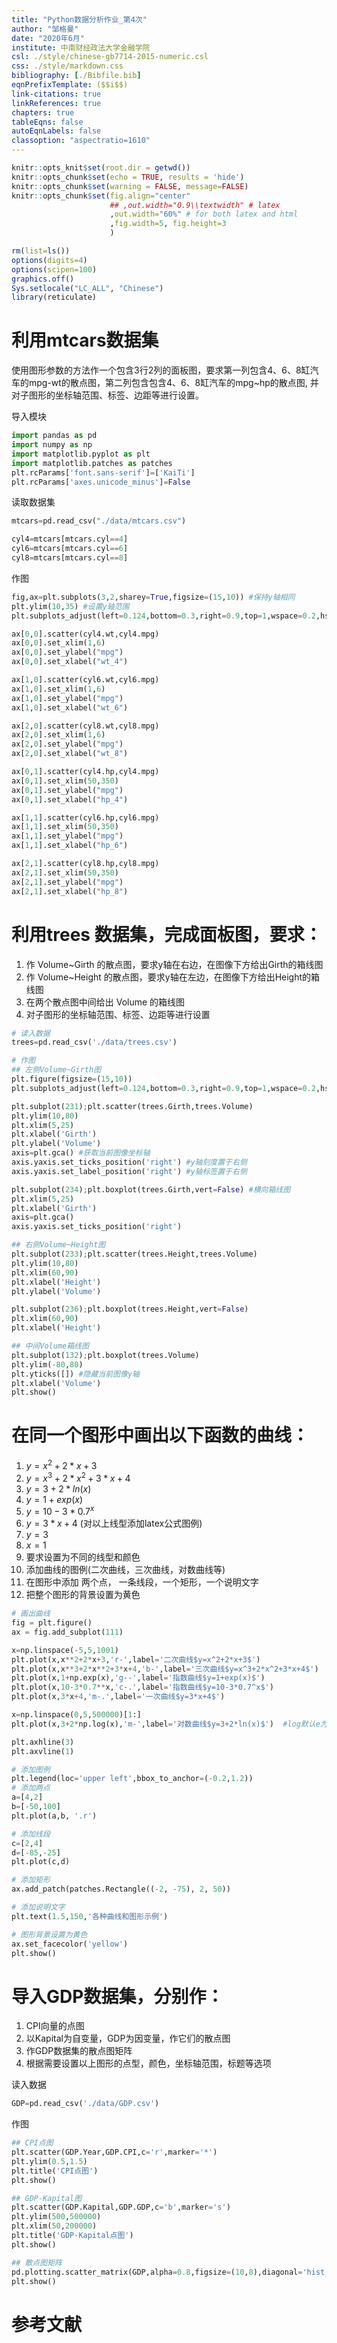 ```yaml
---
title: "Python数据分析作业_第4次"
author: "邹格曼"
date: "2020年6月"
institute: 中南财经政法大学金融学院
csl: ./style/chinese-gb7714-2015-numeric.csl
css: ./style/markdown.css
bibliography: [./Bibfile.bib]
eqnPrefixTemplate: ($$i$$)
link-citations: true
linkReferences: true
chapters: true
tableEqns: false
autoEqnLabels: false
classoption: "aspectratio=1610"
---
```


```r
knitr::opts_knit$set(root.dir = getwd())
knitr::opts_chunk$set(echo = TRUE, results = 'hide')
knitr::opts_chunk$set(warning = FALSE, message=FALSE)
knitr::opts_chunk$set(fig.align="center"
                      ## ,out.width="0.9\\textwidth" # latex
                      ,out.width="60%" # for both latex and html
                      ,fig.width=5, fig.height=3
                      )
```

```r
rm(list=ls())
options(digits=4)
options(scipen=100)
graphics.off()
Sys.setlocale("LC_ALL", "Chinese")
library(reticulate)
```

# 利用mtcars数据集
使用图形参数的方法作一个包含3行2列的面板图，要求第一列包含4、6、8缸汽车的mpg-wt的散点图，第二列包含包含4、6、8缸汽车的mpg~hp的散点图, 并对子图形的坐标轴范围、标签、边距等进行设置。

导入模块
```python
import pandas as pd
import numpy as np
import matplotlib.pyplot as plt
import matplotlib.patches as patches
plt.rcParams['font.sans-serif']=['KaiTi']
plt.rcParams['axes.unicode_minus']=False
```

读取数据集
```python
mtcars=pd.read_csv("./data/mtcars.csv")

cyl4=mtcars[mtcars.cyl==4]
cyl6=mtcars[mtcars.cyl==6]
cyl8=mtcars[mtcars.cyl==8]
```

作图
```python
fig,ax=plt.subplots(3,2,sharey=True,figsize=(15,10)) #保持y轴相同
plt.ylim(10,35) #设置y轴范围
plt.subplots_adjust(left=0.124,bottom=0.3,right=0.9,top=1,wspace=0.2,hspace=0.3) # 调整子图边距、间距

ax[0,0].scatter(cyl4.wt,cyl4.mpg)
ax[0,0].set_xlim(1,6)
ax[0,0].set_ylabel("mpg")
ax[0,0].set_xlabel("wt_4")

ax[1,0].scatter(cyl6.wt,cyl6.mpg)
ax[1,0].set_xlim(1,6)
ax[1,0].set_ylabel("mpg")
ax[1,0].set_xlabel("wt_6")

ax[2,0].scatter(cyl8.wt,cyl8.mpg)
ax[2,0].set_xlim(1,6)
ax[2,0].set_ylabel("mpg")
ax[2,0].set_xlabel("wt_8")

ax[0,1].scatter(cyl4.hp,cyl4.mpg)
ax[0,1].set_xlim(50,350)
ax[0,1].set_ylabel("mpg")
ax[0,1].set_xlabel("hp_4")

ax[1,1].scatter(cyl6.hp,cyl6.mpg)
ax[1,1].set_xlim(50,350)
ax[1,1].set_ylabel("mpg")
ax[1,1].set_xlabel("hp_6")

ax[2,1].scatter(cyl8.hp,cyl8.mpg)
ax[2,1].set_xlim(50,350)
ax[2,1].set_ylabel("mpg")
ax[2,1].set_xlabel("hp_8")
```

# 利用trees 数据集，完成面板图，要求：
1. 作 Volume~Girth 的散点图，要求y轴在右边，在图像下方给出Girth的箱线图
2. 作 Volume~Height 的散点图，要求y轴在左边，在图像下方给出Height的箱线图
3. 在两个散点图中间给出 Volume 的箱线图
4. 对子图形的坐标轴范围、标签、边距等进行设置

```python
# 读入数据
trees=pd.read_csv('./data/trees.csv')

# 作图
## 左侧Volume~Girth图
plt.figure(figsize=(15,10))
plt.subplots_adjust(left=0.124,bottom=0.3,right=0.9,top=1,wspace=0.2,hspace=0.3)

plt.subplot(231);plt.scatter(trees.Girth,trees.Volume)
plt.ylim(10,80)
plt.xlim(5,25)
plt.xlabel('Girth')
plt.ylabel('Volume')
axis=plt.gca() #获取当前图像坐标轴
axis.yaxis.set_ticks_position('right') #y轴刻度置于右侧
axis.yaxis.set_label_position('right') #y轴标签置于右侧

plt.subplot(234);plt.boxplot(trees.Girth,vert=False) #横向箱线图
plt.xlim(5,25)
plt.xlabel('Girth')
axis=plt.gca()
axis.yaxis.set_ticks_position('right')

## 右侧Volume~Height图
plt.subplot(233);plt.scatter(trees.Height,trees.Volume)
plt.ylim(10,80)
plt.xlim(60,90)
plt.xlabel('Height')
plt.ylabel('Volume')

plt.subplot(236);plt.boxplot(trees.Height,vert=False)
plt.xlim(60,90)
plt.xlabel('Height')

## 中间Volume箱线图
plt.subplot(132);plt.boxplot(trees.Volume)
plt.ylim(-80,80)
plt.yticks([]) #隐藏当前图像y轴
plt.xlabel('Volume')
plt.show()
```

# 在同一个图形中画出以下函数的曲线：
1. $y=x^2+2*x+3$
2. $y=x^3+2*x^2+3*x+4$
3. $y=3+2*ln(x)$
4. $y=1+exp(x)$
5. $y=10-3*0.7^x$
6. $y=3*x+4$
(对以上线型添加latex公式图例)
7. $y=3$
8. $x=1$
9.  要求设置为不同的线型和颜色
10. 添加曲线的图例(二次曲线，三次曲线，对数曲线等)
11. 在图形中添加 两个点， 一条线段，一个矩形，一个说明文字
12. 把整个图形的背景设置为黄色

```python
# 画出曲线
fig = plt.figure()
ax = fig.add_subplot(111)

x=np.linspace(-5,5,1001)
plt.plot(x,x**2+2*x+3,'r-',label='二次曲线$y=x^2+2*x+3$')
plt.plot(x,x**3+2*x**2+3*x+4,'b-',label='三次曲线$y=x^3+2*x^2+3*x+4$')
plt.plot(x,1+np.exp(x),'g--',label='指数曲线$y=1+exp(x)$')
plt.plot(x,10-3*0.7**x,'c-.',label='指数曲线$y=10-3*0.7^x$')
plt.plot(x,3*x+4,'m-.',label='一次曲线$y=3*x+4$')

x=np.linspace(0,5,500000)[1:]
plt.plot(x,3+2*np.log(x),'m-',label='对数曲线$y=3+2*ln(x)$')  #log默认e为底

plt.axhline(3)
plt.axvline(1)

# 添加图例
plt.legend(loc='upper left',bbox_to_anchor=(-0.2,1.2))
# 添加两点
a=[4,2]
b=[-50,100]
plt.plot(a,b, '.r')

# 添加线段
c=[2,4]
d=[-85,-25]
plt.plot(c,d)

# 添加矩形
ax.add_patch(patches.Rectangle((-2, -75), 2, 50))

# 添加说明文字
plt.text(1.5,150,'各种曲线和图形示例')

# 图形背景设置为黄色
ax.set_facecolor('yellow')
plt.show()
```

# 导入GDP数据集，分别作：
1. CPI向量的点图
2. 以Kapital为自变量，GDP为因变量，作它们的散点图
3. 作GDP数据集的散点图矩阵
4. 根据需要设置以上图形的点型，颜色，坐标轴范围，标题等选项

读入数据
```python
GDP=pd.read_csv('./data/GDP.csv')
```
作图
```python
## CPI点图
plt.scatter(GDP.Year,GDP.CPI,c='r',marker='*')
plt.ylim(0.5,1.5)
plt.title('CPI点图')
plt.show()
```
```python
## GDP-Kapital图
plt.scatter(GDP.Kapital,GDP.GDP,c='b',marker='s')
plt.ylim(500,500000)
plt.xlim(50,200000)
plt.title('GDP-Kapital点图')
plt.show()
```
```python
## 散点图矩阵
pd.plotting.scatter_matrix(GDP,alpha=0.8,figsize=(10,8),diagonal='hist',marker='v')
plt.show()
```

# 参考文献
[//]: # (\bibliography{Bibfile})
